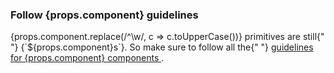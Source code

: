 <h3>Follow {props.component} guidelines</h3>

<p>
  {props.component.replace(/^\w/, c => c.toUpperCase())} primitives are still{" "}
  {`${props.component}s`}. So make sure to follow all the{" "}
  <a href={`/components/${props.section}/${props.component}/`} aria-label="primitives">
    guidelines for {props.component} components
  </a>
  .
</p>
